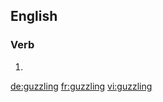 ==English==

===Verb===
{{head|en}}

# {{present participle of|guzzle}}

[[de:guzzling]]
[[fr:guzzling]]
[[vi:guzzling]]